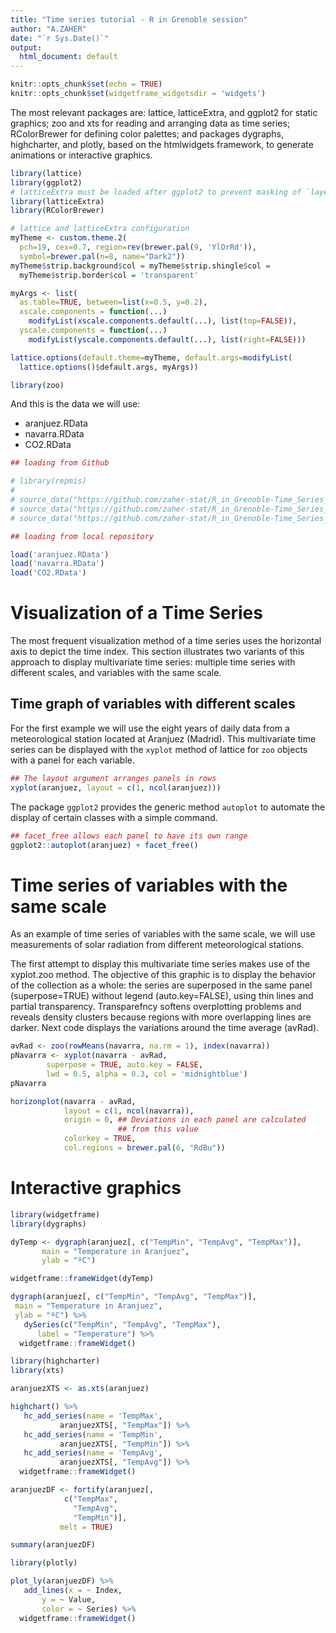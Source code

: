 ```yaml
---
title: "Time series tutorial - R in Grenoble session"
author: "A.ZAHER"
date: "`r Sys.Date()`"
output: 
  html_document: default
---
```

```r
knitr::opts_chunk$set(echo = TRUE)
knitr::opts_chunk$set(widgetframe_widgetsdir = 'widgets')

```


The most relevant packages are: lattice, latticeExtra, and ggplot2 for static graphics; zoo and xts for reading and arranging data as time series; RColorBrewer for defining color palettes; and packages dygraphs, highcharter, and plotly, based on the htmlwidgets framework, to generate animations or interactive graphics.

```r


library(lattice)
library(ggplot2)
# latticeExtra must be loaded after ggplot2 to prevent masking of `layer`
library(latticeExtra)
library(RColorBrewer)

# lattice and latticeExtra configuration
myTheme <- custom.theme.2(
  pch=19, cex=0.7, region=rev(brewer.pal(9, 'YlOrRd')),
  symbol=brewer.pal(n=8, name="Dark2"))
myTheme$strip.background$col = myTheme$strip.shingle$col =
  myTheme$strip.border$col = 'transparent'

myArgs <- list(
  as.table=TRUE, between=list(x=0.5, y=0.2),
  xscale.components = function(...)
    modifyList(xscale.components.default(...), list(top=FALSE)),
  yscale.components = function(...)
    modifyList(yscale.components.default(...), list(right=FALSE)))

lattice.options(default.theme=myTheme, default.args=modifyList(
  lattice.options()$default.args, myArgs))

library(zoo) 


```

And this is the data we will use:

* aranjuez.RData
* navarra.RData
* CO2.RData

```r

## loading from Github 

# library(repmis)
# 
# source_data("https://github.com/zaher-stat/R_in_Grenoble-Time_Series_Talk/blob/ZAHER_Ahmed/aranjuez.RData?raw=True")
# source_data("https://github.com/zaher-stat/R_in_Grenoble-Time_Series_Talk/blob/ZAHER_Ahmed/navarra.RData?raw=True")
# source_data("https://github.com/zaher-stat/R_in_Grenoble-Time_Series_Talk/blob/ZAHER_Ahmed/CO2.RData?raw=True")

## loading from local repository 

load('aranjuez.RData')
load('navarra.RData')
load('CO2.RData')

```


# Visualization of a Time Series

The most frequent visualization method of a time series uses the horizontal axis to depict the time index. This section illustrates two variants of this approach to display multivariate time series: multiple time series with different scales, and variables with the same scale.

## Time graph of variables with different scales

For the first example we will use the eight years of daily data from a meteorological station located at Aranjuez (Madrid). This multivariate time series can be displayed with the `xyplot` method of lattice for `zoo` objects with a panel for each variable.


```r
## The layout argument arranges panels in rows
xyplot(aranjuez, layout = c(1, ncol(aranjuez)))

```

The package `ggplot2` provides the generic method `autoplot` to automate the display of certain classes with a simple command. 

```r
## facet_free allows each panel to have its own range
ggplot2::autoplot(aranjuez) + facet_free() 
```

# Time series of variables with the same scale

As an example of time series of variables with the same scale, we will use measurements of solar radiation from different meteorological stations.

The first attempt to display this multivariate time series makes use of the xyplot.zoo method. The objective of this graphic is to display the behavior of the collection as a whole: the series are superposed in the same panel (superpose=TRUE) without legend (auto.key=FALSE), using thin lines and partial transparency. Transparefncy softens overplotting problems and reveals density clusters because regions with more overlapping lines are darker. Next code displays the variations around the time average (avRad).


```r
avRad <- zoo(rowMeans(navarra, na.rm = 1), index(navarra))
pNavarra <- xyplot(navarra - avRad,
        superpose = TRUE, auto.key = FALSE,
        lwd = 0.5, alpha = 0.3, col = 'midnightblue') 
pNavarra 

```


```r
horizonplot(navarra - avRad,
            layout = c(1, ncol(navarra)),
            origin = 0, ## Deviations in each panel are calculated
                        ## from this value
            colorkey = TRUE,
            col.regions = brewer.pal(6, "RdBu")) 
```

# Interactive graphics


```r
library(widgetframe)
library(dygraphs)

dyTemp <- dygraph(aranjuez[, c("TempMin", "TempAvg", "TempMax")],
       main = "Temperature in Aranjuez",
       ylab = "ºC")

widgetframe::frameWidget(dyTemp)

```

```r
dygraph(aranjuez[, c("TempMin", "TempAvg", "TempMax")],
 main = "Temperature in Aranjuez",
 ylab = "ºC") %>%
   dySeries(c("TempMin", "TempAvg", "TempMax"),
      label = "Temperature") %>%
  widgetframe::frameWidget()
```

```r
library(highcharter)
library(xts)

aranjuezXTS <- as.xts(aranjuez)

highchart() %>%
   hc_add_series(name = 'TempMax',
           aranjuezXTS[, "TempMax"]) %>%
   hc_add_series(name = 'TempMin',
           aranjuezXTS[, "TempMin"]) %>%
   hc_add_series(name = 'TempAvg',
           aranjuezXTS[, "TempAvg"]) %>%
  widgetframe::frameWidget()
```

```r
aranjuezDF <- fortify(aranjuez[,
            c("TempMax",
              "TempAvg",
              "TempMin")],
           melt = TRUE)

summary(aranjuezDF) 
```

```r
library(plotly)

plot_ly(aranjuezDF) %>%
   add_lines(x = ~ Index,
       y = ~ Value,
       color = ~ Series) %>%
  widgetframe::frameWidget()
```



